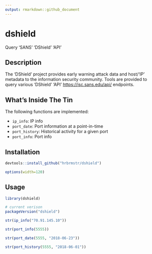 ```yaml
---
output: rmarkdown::github_document
---
```


# dshield

Query 'SANS' 'DShield' 'API'

## Description

The 'DShield' project provides early warning attack data and  host/'IP' metadata to the information security community. Tools are provided to query various 'DShield' 'API' <https://isc.sans.edu/api/> endpoints.

## What's Inside The Tin

The following functions are implemented:

- `ip_info`:	IP info
- `port_date`:	Port information at a point-in-time
- `port_history`:	Historical activity for a given port
- `port_info`:	Port info

## Installation

```r
devtools::install_github("hrbrmstr/dshield")
```

```r
options(width=120)
```

## Usage

```r
library(dshield)

# current verison
packageVersion("dshield")

```

```r
str(ip_info("70.91.145.10"))

str(port_info(5555))

str(port_date(5555, "2018-06-23"))

str(port_history(5555, "2018-06-01"))
```